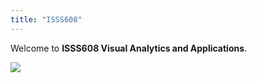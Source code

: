 ```yaml
---
title: "ISSS608"
---
```


Welcome to **ISSS608 Visual Analytics and Applications**.

![](images/image1-29.jpg)
